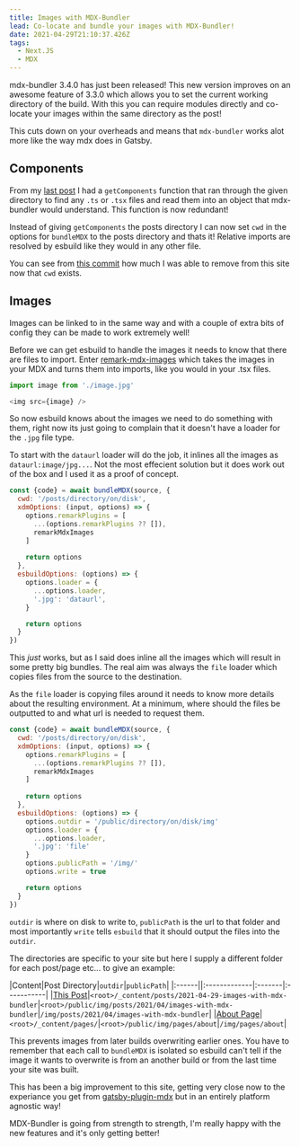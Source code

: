 ```yaml
---
title: Images with MDX-Bundler
lead: Co-locate and bundle your images with MDX-Bundler!
date: 2021-04-29T21:10:37.426Z
tags:
  - Next.JS
  - MDX
---
```

mdx-bundler 3.4.0 has just been released! This new version improves on an awesome feature of 3.3.0 which allows you to set the current working directory of the build. With this you can require modules directly and co-locate your images within the same directory as the post!

This cuts down on your overheads and means that `mdx-bundler` works alot more like the way mdx does in Gatsby.

## Components

From my [last post](/2021/03/mdx-bundler) I had a `getComponents` function that ran through the given directory to find any `.ts` or `.tsx` files and read them into an object that mdx-bundler would understand. This function is now redundant!

Instead of giving `getComponents` the posts directory I can now set `cwd` in the options for `bundleMDX` to the posts directory and thats it! Relative imports are resolved by esbuild like they would in any other file.

You can see from [this commit](https://github.com/Arcath/arcath.net-next/commit/b11d432d304c3e1a483aa7d58681c79ce2cf2761) how much I was able to remove from this site now that `cwd` exists.

## Images

Images can be linked to in the same way and with a couple of extra bits of config they can be made to work extremely well!

Before we can get esbuild to handle the images it needs to know that there are files to import. Enter [remark-mdx-images](https://www.npmjs.com/package/remark-mdx-images) which takes the images in your MDX and turns them into imports, like you would in your .tsx files.

```ts
import image from './image.jpg'

<img src={image} />
```

So now esbuild knows about the images we need to do something with them, right now its just going to complain that it doesn't have a loader for the `.jpg` file type. 

To start with the `dataurl` loader will do the job, it inlines all the images as `dataurl:image/jpg...`. Not the most effecient solution but it does work out of the box and I used it as a proof of concept.

```js
const {code} = await bundleMDX(source, {
  cwd: '/posts/directory/on/disk',
  xdmOptions: (input, options) => {
    options.remarkPlugins = [
      ...(options.remarkPlugins ?? []),
      remarkMdxImages
    ]
    
    return options
  },
  esbuildOptions: (options) => {
    options.loader = {
      ...options.loader,
      '.jpg': 'dataurl',
    }

    return options
  }
})
```

This _just_ works, but as I said does inline all the images which will result in some pretty big bundles. The real aim was always the `file` loader which copies files from the source to the destination.

As the `file` loader is copying files around it needs to know more details about the resulting environment. At a minimum, where should the files be outputted to and what url is needed to request them.

```js
const {code} = await bundleMDX(source, {
  cwd: '/posts/directory/on/disk',
  xdmOptions: (input, options) => {
    options.remarkPlugins = [
      ...(options.remarkPlugins ?? []),
      remarkMdxImages
    ]
    
    return options
  },
  esbuildOptions: (options) => {
    options.outdir = '/public/directory/on/disk/img'
    options.loader = {
      ...options.loader,
      '.jpg': 'file'
    }
    options.publicPath = '/img/'
    options.write = true

    return options
  }
})
```

`outdir` is where on disk to write to, `publicPath` is the url to that folder and most importantly `write` tells `esbuild` that it should output the files into the `outdir`.

The directories are specific to your site but here I supply a different folder for each post/page etc... to give an example:

|Content|Post Directory|`outdir`|`publicPath`|
|:------||:-------------|:-------|:-----------|
|[This Post](/2021/04/images-with-mdx-bundler)|`<root>/_content/posts/2021-04-29-images-with-mdx-bundler`|`<root>/public/img/posts/2021/04/images-with-mdx-bundler`|`/img/posts/2021/04/images-with-mdx-bundler`|
|[About Page](/about)|`<root>/_content/pages/`|`<root>/public/img/pages/about`|`/img/pages/about`|

This prevents images from later builds overwriting earlier ones. You have to remember that each call to `bundleMDX` is isolated so esbuild can't tell if the image it wants to overwrite is from an another build or from the last time your site was built.

This has been a big improvement to this site, getting very close now to the experiance you get from [gatsby-plugin-mdx](https://www.gatsbyjs.com/plugins/gatsby-plugin-mdx/) but in an entirely platform agnostic way!

MDX-Bundler is going from strength to strength, I'm really happy with the new features and it's only getting better!